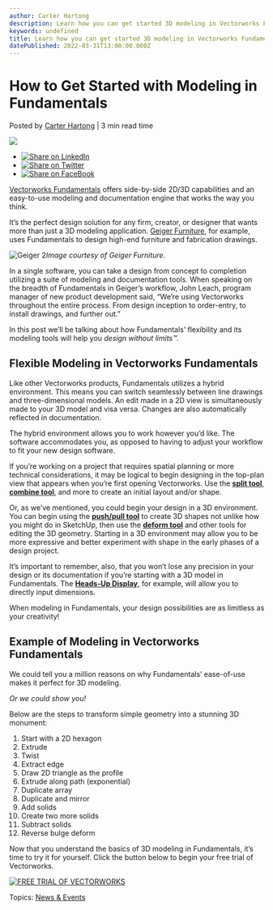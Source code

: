 ```yaml
---
author: Carter Hartong
description: Learn how you can get started 3D modeling in Vectorworks Fundamentals. 
keywords: undefined
title: Learn how you can get started 3D modeling in Vectorworks Fundamentals.  
datePublished: 2022-03-31T13:00:00.000Z
---
```

  

# How to Get Started with Modeling in Fundamentals

 Posted by [Carter Hartong](https://blog.vectorworks.net/author/carter-hartong) | 3 min read time 

![](https://blog.vectorworks.net/hubfs/Blog%20Images/2203013_Fundamentals%203D%20Modeling/5127-2009-launch-product-page-updates-fund-med-1440x725_opti.jpg) 

* [![Share on LinkedIn](https://2659751.fs1.hubspotusercontent-na1.net/hubfs/2659751/michaelDemo/share-LI.png)](http://www.linkedin.com/shareArticle?mini=true&url=https%3A%2F%2Fblog.vectorworks.net%2F3d-modeling-in-vectorworks-fundamentals)
* [![Share on Twitter](https://2659751.fs1.hubspotusercontent-na1.net/hubfs/2659751/michaelDemo/share-TW.png)](https://www.twitter.com/share?text=How%20to%20Get%20Started%20with%20Modeling%20in%20Fundamentals&url=https%3A%2F%2Fblog.vectorworks.net%2F3d-modeling-in-vectorworks-fundamentals&via=PMGTweets)
* [![Share on FaceBook](https://2659751.fs1.hubspotusercontent-na1.net/hubfs/2659751/michaelDemo/share-FB.png)](https://www.facebook.com/sharer/sharer.php?u=https%3A%2F%2Fblog.vectorworks.net%2F3d-modeling-in-vectorworks-fundamentals)

[Vectorworks Fundamentals](https://www.vectorworks.net/fundamentals) offers side-by-side 2D/3D capabilities and an easy-to-use modeling and documentation engine that works the way you think. 

It’s the perfect design solution for any firm, creator, or designer that wants more than just a 3D modeling application. [Geiger Furniture](../../../net/vectorworks/blog/how-geiger-furniture-uses-fundamentals-to-create-custom-designs.html), for example, uses Fundamentals to design high-end furniture and fabrication drawings.   

![Geiger 2](https://blog.vectorworks.net/hs-fs/hubfs/Blog%20Images/2203013_Fundamentals%203D%20Modeling/Geiger%202.png?width=1440&name=Geiger%202.png)_Image courtesy of Geiger Furniture._

In a single software, you can take a design from concept to completion utilizing a suite of modeling and documentation tools. When speaking on the breadth of Fundamentals in Geiger’s workflow, John Leach, program manager of new product development said, “We’re using Vectorworks throughout the entire process. From design inception to order-entry, to install drawings, and further out.”

In this post we’ll be talking about how Fundamentals’ flexibility and its modeling tools will help you _design without limits™._

## Flexible Modeling in Vectorworks Fundamentals

Like other Vectorworks products, Fundamentals utilizes a hybrid environment. This means you can switch seamlessly between line drawings and three-dimensional models. An edit made in a 2D view is simultaneously made to your 3D model and visa versa. Changes are also automatically reflected in documentation. 

The hybrid environment allows you to work however you’d like. The software accommodates you, as opposed to having to adjust your workflow to fit your new design software. 

If you’re working on a project that requires spatial planning or more technical considerations, it may be logical to begin designing in the top-plan view that appears when you’re first opening Vectorworks. Use the [**split tool**](https://app-help.vectorworks.net/2022/eng/VW2022%5FGuide/Objects%5Fedit2/Splitting%5Fobjects%5Fand%5FNURBS%5Fsurfaces%5Fwith%5Fthe%5FSplit%5Ftool.htm?rhmapid=t%5FCurveSplit#CSH%5F948), [**combine tool**](https://app-help.vectorworks.net/2022/eng/VW2022%5FGuide/Objects%5Fedit2/Combining%5Fand%5Fconnecting%5Fobjects.htm?rhmapid=t%5FConnectCombine#CSH%5F947), and more to create an initial layout and/or shape. 

Or, as we’ve mentioned, you could begin your design in a 3D environment. You can begin using the [**push/pull tool**](https://app-help.vectorworks.net/2017/eng/VW2017%5FGuide/Shapes3/Direct%5FModeling%5Fwith%5Fthe%5FPush%5FPull%5FTool.htm) to create 3D shapes not unlike how you might do in SketchUp, then use the [**deform tool**](https://www.vectorworks.net/spotlight/features/deform) and other tools for editing the 3D geometry. Starting in a 3D environment may allow you to be more expressive and better experiment with shape in the early phases of a design project. 

It’s important to remember, also, that you won’t lose any precision in your design or its documentation if you’re starting with a 3D model in Fundamentals. The [**Heads-Up Display**](https://app-help.vectorworks.net/2022/eng/VW2022%5FGuide/Basic1/Using%5Fthe%5FData%5Fbar.htm?rhsearch=HUD), for example, will allow you to directly input dimensions. 

When modeling in Fundamentals, your design possibilities are as limitless as your creativity!

## Example of Modeling in Vectorworks Fundamentals 

We could tell you a million reasons on why Fundamentals’ ease-of-use makes it perfect for 3D modeling. 

_Or we could show you!_

Below are the steps to transform simple geometry into a stunning 3D monument: 

1. Start with a 2D hexagon
2. Extrude
3. Twist
4. Extract edge
5. Draw 2D triangle as the profile
6. Extrude along path (exponential)
7. Duplicate array
8. Duplicate and mirror
9. Add solids
10. Create two more solids
11. Subtract solids
12. Reverse bulge deform

Now that you understand the basics of 3D modeling in Fundamentals, it’s time to try it for yourself. Click the button below to begin your free trial of Vectorworks.

[![FREE TRIAL OF VECTORWORKS](https://no-cache.hubspot.com/cta/default/3018241/abb256dc-e709-425d-8a66-138b26e5e42e.png)](https://cta-redirect.hubspot.com/cta/redirect/3018241/abb256dc-e709-425d-8a66-138b26e5e42e) 

 Topics: [News & Events](https://blog.vectorworks.net/topic/news-events) 

  